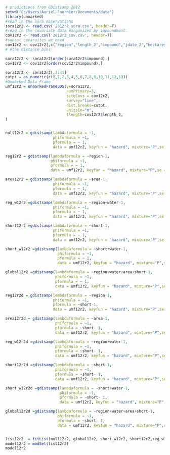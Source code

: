 ```r
# predictions from GDistsamp 2012
setwd("C:/Users/Auriel Fournier/Documents/data")
library(unmarked)
#read in the sora observations
sora12r2 <- read.csv('2012r2_sora.csv', header=T)
#read in the covariate data #organized by impoundment.
cov12r2 <- read.csv('2012r2_cov.csv', header=T)
#subset covaraites we need
cov12r2 <- cov12r2[,c("region","length_2","impound","jdate_2","hectares","area", "int","short","water")]
# #the distance bins

sora12r2 <- sora12r2[order(sora12r2$impound),]
cov12r2 <- cov12r2[order(cov12r2$impound),]

sora12r2 <- sora12r2[,3:41]
cutpt = as.numeric(c(0,1,2,3,4,5,6,7,8,9,10,11,12,13)) 
#Unmarked Data Frame
umf12r2 = unmarkedFrameGDS(y=sora12r2, 
                           numPrimary=3,
                           siteCovs = cov12r2,
                           survey="line", 
                           dist.breaks=cutpt,  
                           unitsIn="m", 
                           tlength=cov12r2$length_2,
)


null12r2 = gdistsamp(lambdaformula = ~1, 
                     phiformula = ~1, 
                     pformula = ~ 1,
                     data = umf12r2, keyfun = "hazard", mixture="P",se = T, output="density",unitsOut="ha")

reg12r2 = gdistsamp(lambdaformula = ~region-1, 
                    phiformula = ~1, 
                    pformula = ~ 1,
                    data = umf12r2, keyfun = "hazard", mixture="P",se = T, output="density",unitsOut="ha")

area12r2 = gdistsamp(lambdaformula = ~area-1, 
                     phiformula = ~1, 
                     pformula = ~ 1,
                     data = umf12r2, keyfun = "hazard", mixture="P",se = T, output="density",unitsOut="ha")

reg_w12r2 =gdistsamp(lambdaformula = ~region+water-1, 
                     phiformula = ~1, 
                     pformula = ~ 1,
                     data = umf12r2, keyfun = "hazard", mixture="P",se = T, output="density",unitsOut="ha")

short12r2 =gdistsamp(lambdaformula = ~short-1, 
                     phiformula = ~1, 
                     pformula = ~ 1,
                     data = umf12r2, keyfun = "hazard", mixture="P",se = T, output="density",unitsOut="ha")

short_w12r2 =gdistsamp(lambdaformula = ~short+water-1, 
                       phiformula = ~1, 
                       pformula = ~ 1,
                       data = umf12r2, keyfun = "hazard", mixture="P",se = T, output="density",unitsOut="ha")

global12r2 =gdistsamp(lambdaformula = ~region+water+area+short-1, 
                      phiformula = ~1, 
                      pformula = ~ 1,
                      data = umf12r2, keyfun = "hazard", mixture="P",se = T, output="density",unitsOut="ha")

reg12r2d = gdistsamp(lambdaformula = ~region-1, 
                     phiformula = ~1, 
                     pformula = ~short-1,
                     data = umf12r2, keyfun = "hazard", mixture="P",se = T, output="density",unitsOut="ha")

area12r2d = gdistsamp(lambdaformula = ~area-1, 
                      phiformula = ~1, 
                      pformula = ~short- 1,
                      data = umf12r2, keyfun = "hazard", mixture="P",se = T, output="density",unitsOut="ha")

reg_w12r2d =gdistsamp(lambdaformula = ~region+water-1, 
                      phiformula = ~1, 
                      pformula = ~short- 1,
                      data = umf12r2, keyfun = "hazard", mixture="P",se = T, output="density",unitsOut="ha")

short12r2d =gdistsamp(lambdaformula = ~short-1, 
                      phiformula = ~1, 
                      pformula = ~short- 1,
                      data = umf12r2, keyfun = "hazard", mixture="P",se = T, output="density",unitsOut="ha")

short_w12r2d =gdistsamp(lambdaformula = ~short+water-1, 
                        phiformula = ~1, 
                        pformula = ~short- 1,
                        data = umf12r2, keyfun = "hazard", mixture="P",se = T, output="density",unitsOut="ha")

global12r2d =gdistsamp(lambdaformula = ~region+water+area+short-1, 
                       phiformula = ~1, 
                       pformula = ~short- 1,
                       data = umf12r2, keyfun = "hazard", mixture="P",se = T, output="density",unitsOut="ha")


list12r2  = fitList(null12r2, global12r2, short_w12r2, short12r2,reg_w12r2,area12r2,reg12r2, global12r2d, short_w12r2d, short12r2d,reg_w12r2d,area12r2d,reg12r2d)
model12r2 = modSel(list12r2)
model12r2
```
